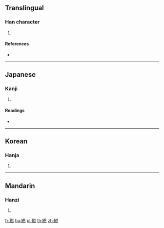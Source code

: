 {{character info/new}}
==Translingual==

===Han character===
{{Han char|rn=120|rad=糸|as=12|sn=18|four=|canj=VFBKF}}

# {{defn|Han|sort=糸12}}

====References====
* {{Han ref|kx=0938.150|dkj=27875|dj=1377.130|hdz=53453.150|uh=7E4E|ud=32334}}

----

==Japanese==

===Kanji===
{{ja-kanji|grade=|rs=糸12}}

# {{defn|lang=ja|sort=糸12}}

====Readings====
* {{ja-readings|on=[[びん]] (bin), [[ねん]] (nen)|kun=[[もつれる]] (motsureru), [[いとのもつれ]] (itonomotsure), [[くれない]] (kurenai)|nanori=}}

----

==Korean==

===Hanja===
{{ko-hanja|hangeul=[[연]]|eumhun=<!--실 약해질 연-->|rv=yeon|mr=yŏn|y=yen}}

# {{defn|lang=ko|sort=火08}}

----

==Mandarin==

===Hanzi===
{{cmn-hanzi|pin=[[rán]] ([[ran2]])|wg=jan<sup>2</sup>}}

# {{defn|lang=cmn|sort=糸12}}

[[fr:繎]]
[[hu:繎]]
[[pl:繎]]
[[th:繎]]
[[zh:繎]]